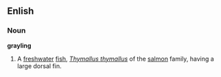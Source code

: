 ==Enlish==

===Noun===
'''grayling'''
# A [[freshwater]] [[fish]], ''[[Thymallus thymallus]]'' of the [[salmon]] family, having a large dorsal fin.